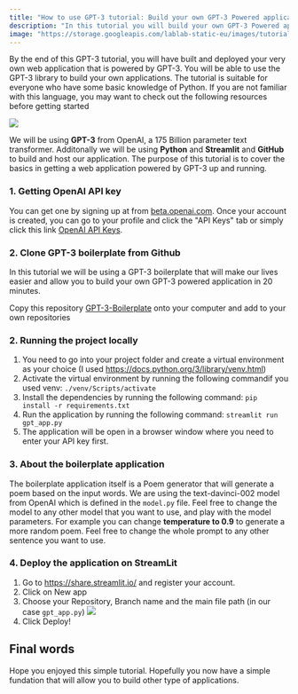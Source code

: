 ```yaml
---
title: "How to use GPT-3 tutorial: Build your own GPT-3 Powered application using streamlit"
description: "In this tutorial you will build your own GPT-3 Powered application and deploy it"
image: "https://storage.googleapis.com/lablab-static-eu/images/tutorials/GPT-3%20Powered%20App%20with%20streamlit.jpg"
---
```


By the end of this GPT-3 tutorial, you will have built and deployed your very own web application that is powered by GPT-3. You will be able to use the GPT-3 library to build your own applications. The tutorial is suitable for everyone who have some basic knowledge of Python. If you are not familiar with this language, you may want to check out the following resources before getting started

<Img src="https://storage.googleapis.com/lablab-static-eu/images/tutorials/GPT-3%20Powered%20App%20with%20streamlit.jpg" />

We will be using **GPT-3** from OpenAI, a 175 Billion parameter text transformer. Additonally we will be using **Python** and **Streamlit** and **GitHub** to build and host our application. The purpose of this tutorial is to cover the basics in getting a web application powered by GPT-3 up and running.

### 1. Getting OpenAI API key

You can get one by signing up at from [beta.openai.com](https://beta.openai.com). Once your account is created, you can go to your profile and click the "API Keys" tab or simply click this link [OpenAI API Keys](https://beta.openai.com/account/api-keys).

### 2. Clone GPT-3 boilerplate from Github

In this tutorial we will be using a GPT-3 boilerplate that will make our lives easier and allow you to build your own GPT-3 powered application in 20 minutes.

Copy this repository [GPT-3-Boilerplate](https://github.com/nextgrid/streamlit_gpt3_boilerplate) onto your computer and add to your own repositories

### 2. Running the project locally

1. You need to go into your project folder and create a virtual environment as your choice (I used  https://docs.python.org/3/library/venv.html)
2. Activate the virtual environment by running the following commandif you used venv: `./venv/Scripts/activate`
3. Install the dependencies by running the following command: `pip install -r requirements.txt`
4. Run the application by running the following command: `streamlit run gpt_app.py`
5. The application will be open in a browser window where you need to enter your API key first.

### 3. About the boilerplate application

The boilerplate application itself is a Poem generator that will generate a poem based on the input words.
We are using the text-davinci-002 model from OpenAI which is defined in the `model.py` file.
Feel free to change the model to any other model that you want to use, and play with the model parameters.
For example you can change **temperature to 0.9** to generate a more random poem.
Feel free to change the whole prompt to any other sentence you want to use.

### 4. Deploy the application on StreamLit
 1. Go to https://share.streamlit.io/ and register your account.
 2. Click on New app
 3. Choose your Repository, Branch name and the main file path (in our case `gpt_app.py`) <Img src="https://storage.googleapis.com/lablab-static-eu/images/tutorials/deploy_streamlit.jpg"/>
 4. Click Deploy!

## Final words

Hope you enjoyed this simple tutorial. Hopefully you now have a simple fundation that will allow you to build other type of applications.
